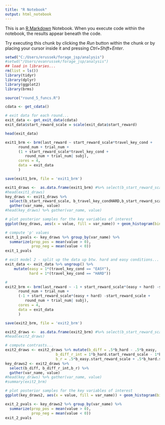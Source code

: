 ```yaml
---
title: "R Notebook"
output: html_notebook
---
```


This is an [R Markdown](http://rmarkdown.rstudio.com) Notebook. When you execute code within the notebook, the results appear beneath the code. 

Try executing this chunk by clicking the *Run* button within the chunk or by placing your cursor inside it and pressing *Ctrl+Shift+Enter*. 

```r
setwd("C:/Users/erussek/forage_jsp/analysis")
#setwd("/Users/evanrussek/forage_jsp/analysis")
## load in libraries... 
rm(list = ls())
library(tidyr)
library(dplyr)
library(ggplot2)
library(brms)
```

```r
source("round_5_funcs.R")
```

```r
cdata <- get_cdata()
```

```r
# exit data for each round... 
exit_data <- get_exit_data(cdata)
exit_data$start_reward_scale = scale(exit_data$start_reward)
```

```r
head(exit_data)
```

```r
exit1_brm <- brm(last_reward ~ start_reward_scale*travel_key_cond + 
      round_num + trial_num +
      (1 + start_reward_scale*travel_key_cond + 
         round_num + trial_num| subj),
      cores = 4,
      data = exit_data
      )
```
```r
save(exit1_brm, file = 'exit1_brm')
```

```r
exit1_draws <-  as.data.frame(exit1_brm) #%>% select(b_start_reward_scale, )
#head(exit1_draws)
key_draws <- exit1_draws %>% 
  select(b_start_reward_scale, b_travel_key_condHARD,b_start_reward_scale.travel_key_condHARD) %>% 
  gather(var_name, value)
#head(key_draws) %>% gather(var_name, value)

```

```r
# plot posterior samples for the key variables of interest
ggplot(key_draws, aes(x = value, fill = var_name)) + geom_histogram(binwidth = .1) + ggtitle('exit 1 model')
```


```r
# compute 'p' values
exit_1_pvals <- key_draws %>% group_by(var_name) %>% 
  summarize(prop_pos = mean(value > 0), 
            prop_neg = mean(value < 0))
exit_1_pvals

```

```r
# exit model 2 - split up the data up btw. hard and easy conditions...
exit_data <- exit_data %>% ungroup() %>%
    mutate(easy = 1*(travel_key_cond == "EASY"),
           hard = 1*(travel_key_cond == "HARD"))

#
exit2_brm <- brm(last_reward ~ -1 + start_reward_scale*(easy + hard) -start_reward_scale + 
      round_num + trial_num + 
      (-1 + start_reward_scale*(easy + hard) -start_reward_scale + 
         round_num + trial_num| subj),
      cores = 4,
      data = exit_data
      )

```
```r
save(exit2_brm, file = 'exit2_brm')
```


```r
exit2_draws <-  as.data.frame(exit2_brm) #%>% select(b_start_reward_scale, )
#head(exit2_draws)

# compute contrasts... 
exit2_draws <- exit2_draws %>% mutate(b_diff = .5*b_hard - .5*b_easy, 
                       b_diff_r_int = 1*b_hard.start_reward_scale - 1*b_easy.start_reward_scale,
                       b_r = .5*b_easy.start_reward_scale + .5*b_hard.start_reward_scale)
key_draws2 <- exit2_draws %>% 
  select(b_diff, b_diff_r_int,b_r) %>% 
  gather(var_name, value)
#head(key_draws) %>% gather(var_name, value)
#summary(exit2_brm)
```

```r
# plot posterior samples for the key variables of interest
ggplot(key_draws2, aes(x = value, fill = var_name)) + geom_histogram(binwidth = .1) + ggtitle('exit 2 model')
```
```r
exit_2_pvals <- key_draws2 %>% group_by(var_name) %>% 
  summarize(prop_pos = mean(value > 0), 
            prop_neg = mean(value < 0))
exit_2_pvals
```




